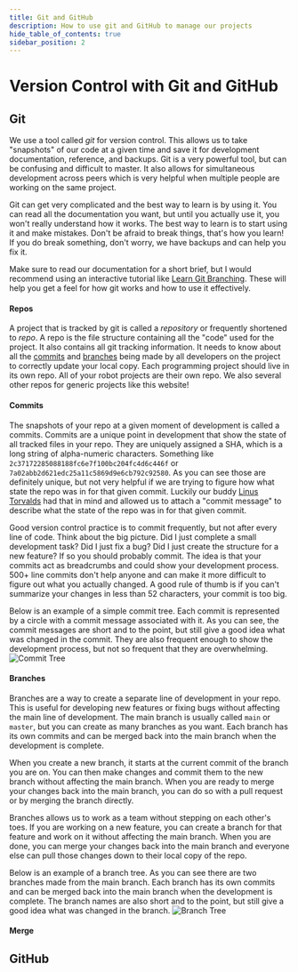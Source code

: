 ```yaml
---
title: Git and GitHub
description: How to use git and GitHub to manage our projects
hide_table_of_contents: true
sidebar_position: 2
---
```



# Version Control with Git and GitHub


## Git
We use a tool called *git* for version control. This allows us to take "snapshots" of our code at a given time and save it for development documentation, reference, and backups. Git is a very powerful tool, but can be confusing and difficult to master. It also allows for simultaneous development across peers which is very helpful when multiple people are working on the same project.

Git can get very complicated and the best way to learn is by using it. You can read all the documentation you want, but until you actually use it, you won't really understand how it works. The best way to learn is to start using it and make mistakes. Don't be afraid to break things, that's how you learn! If you do break something, don't worry, we have backups and can help you fix it.

Make sure to read our documentation for a short brief, but I would recommend using an interactive tutorial like [Learn Git Branching](https://learngitbranching.js.org/). These will help you get a feel for how git works and how to use it effectively.

#### Repos
A project that is tracked by git is called a *repository* or frequently shortened to *repo*. A repo is the file structure containing all the "code" used for the project. It also contains all git tracking information. It needs to know about all the [commits](#commits) and [branches](#branches) being made by all developers on the project to correctly update your local copy. Each programming project should live in its own repo. All of your robot projects are their own repo. We also several other repos for generic projects like this website!

#### Commits
The snapshots of your repo at a given moment of development is called a commits. Commits are a unique point in development that show the state of all tracked files in your repo. They are uniquely assigned a SHA, which is a long string of alpha-numeric characters. Something like `2c37172285088188fc6e7f100bc204fc4d6c446f` or `7a02abb2d621edc25a11c5869d9e6cb792c92580`. As you can see those are definitely unique, but not very helpful if we are trying to figure how what state the repo was in for that given commit. Luckily our buddy [Linus Torvalds](https://en.wikipedia.org/wiki/Linus_Torvalds) had that in mind and allowed us to attach a "commit message" to describe what the state of the repo was in for that given commit.

Good version control practice is to commit frequently, but not after every line of code. Think about the big picture. Did I just complete a small development task? Did I just fix a bug? Did I just create the structure for a new feature? If so you should probably commit. The idea is that your commits act as breadcrumbs and could show your development process. 500+ line commits don't help anyone and can make it more difficult to figure out what you actually changed. A good rule of thumb is if you can't summarize your changes in less than 52 characters, your commit is too big.

Below is an example of a simple commit tree. Each commit is represented by a circle with a commit message associated with it. As you can see, the commit messages are short and to the point, but still give a good idea what was changed in the commit. They are also frequent enough to show the development process, but not so frequent that they are overwhelming.
<img src={commitTree} alt="Commit Tree" />

#### Branches
Branches are a way to create a separate line of development in your repo. This is useful for developing new features or fixing bugs without affecting the main line of development. The main branch is usually called `main` or `master`, but you can create as many branches as you want. Each branch has its own commits and can be merged back into the main branch when the development is complete.

When you create a new branch, it starts at the current commit of the branch you are on. You can then make changes and commit them to the new branch without affecting the main branch. When you are ready to merge your changes back into the main branch, you can do so with a pull request or by merging the branch directly.

Branches allows us to work as a team without stepping on each other's toes. If you are working on a new feature, you can create a branch for that feature and work on it without affecting the main branch. When you are done, you can merge your changes back into the main branch and everyone else can pull those changes down to their local copy of the repo.

Below is an example of a branch tree. As you can see there are two branches made from the main branch. Each branch has its own commits and can be merged back into the main branch when the development is complete. The branch names are also short and to the point, but still give a good idea what was changed in the branch.
<img src={branchTree} alt="Branch Tree" />

#### Merge


## GitHub
